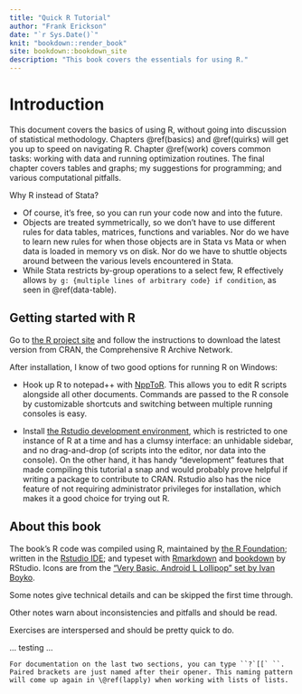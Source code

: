 ```yaml
--- 
title: "Quick R Tutorial"
author: "Frank Erickson"
date: "`r Sys.Date()`"
knit: "bookdown::render_book"
site: bookdown::bookdown_site
description: "This book covers the essentials for using R."
---
```


# Introduction

This document covers the basics of using R, without going into discussion of statistical methodology. Chapters \@ref(basics) and \@ref(quirks) will get you up to speed on navigating R. Chapter \@ref(work) covers common tasks: working with data and running optimization routines. The final chapter covers tables and graphs; my suggestions for programming; and various computational pitfalls.

Why R instead of Stata? 

- Of course, it's free, so you can run your code now and into the future.
- Objects are treated symmetrically, so we don't have to use different rules for data tables, matrices, functions and variables. Nor do we have to learn new rules for when those objects are in Stata vs Mata or when data is loaded in memory vs on disk. Nor do we have to shuttle objects around between the various levels encountered in Stata.
- While Stata restricts by-group operations to a select few, R effectively allows `by g: {multiple lines of arbitrary code} if condition`, as seen in \@ref(data-table).

## Getting started with R

Go to [the R project site](https://www.r-project.org/) and follow the instructions to download the latest version from CRAN, the Comprehensive R Archive Network.

After installation, I know of two good options for running R on Windows:

- Hook up R to notepad++ with [NppToR](https://sourceforge.net/projects/npptor/). This allows you to edit R scripts alongside all other documents. Commands are passed to the R console by customizable shortcuts and switching between multiple running consoles is easy.

- Install [the Rstudio development environment](https://www.rstudio.com/), which is restricted to one instance of R at a time and has a clumsy interface: an unhidable sidebar, and no drag-and-drop (of scripts into the editor, nor data into the console). On the other hand, it has handy "development" features that made compiling this tutorial a snap and would probably prove helpful if writing a package to contribute to CRAN. Rstudio also has the nice feature of not requiring administrator privileges for installation, which makes it a good choice for trying out R.

## About this book

The book's R code was compiled using R, maintained by [the R Foundation](https://www.r-project.org/); written in the [Rstudio IDE](https://www.rstudio.com/products/rstudio/); and typeset with [Rmarkdown](http://rmarkdown.rstudio.com/) and [bookdown](https://bookdown.org/) by RStudio. Icons are from the ["Very Basic. Android L Lollipop" set by Ivan Boyko](https://www.iconfinder.com/iconsets/very-basic-android-l-lollipop).

<span class="spdetails">
  Some notes give technical details and can be skipped the first time through.
</span>

<span class="spnote">
  Other notes warn about inconsistencies and pitfalls and should be read.
</span>

Exercises are interspersed and should be pretty quick to do.

... testing ...

```block2
For documentation on the last two sections, you can type ``?`[[` ``. Paired brackets are just named after their opener. This naming pattern will come up again in \@ref(lapply) when working with lists of lists. 
```



